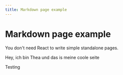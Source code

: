 ```yaml
---
title: Markdown page example
---
```


# Markdown page example

You don't need React to write simple standalone pages.

Hey, ich bin Thea und das is meine coole seite

<p style={{ color: "red" }}>
Testing
</p>